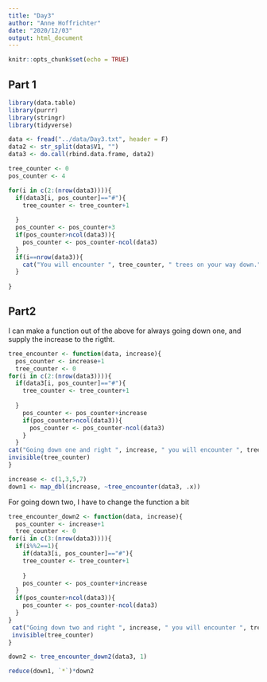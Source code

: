 ```yaml
---
title: "Day3"
author: "Anne Hoffrichter"
date: "2020/12/03"
output: html_document
---
```


```r
knitr::opts_chunk$set(echo = TRUE)
```

## Part 1
```r
library(data.table)
library(purrr)
library(stringr)
library(tidyverse)
```


```r
data <- fread("../data/Day3.txt", header = F)
data2 <- str_split(data$V1, "")
data3 <- do.call(rbind.data.frame, data2)

tree_counter <- 0
pos_counter <- 4

for(i in c(2:(nrow(data3)))){
  if(data3[i, pos_counter]=="#"){
    tree_counter <- tree_counter+1
    
  }
  pos_counter <- pos_counter+3
  if(pos_counter>ncol(data3)){
    pos_counter <- pos_counter-ncol(data3)
  }
  if(i==nrow(data3)){
    cat("You will encounter ", tree_counter, " trees on your way down.", "\n", sep="")
  }
  
}

```

## Part2 

I can make a function out of the above for always going down one, and supply the increase to the rigtht.

```r
tree_encounter <- function(data, increase){
  pos_counter <- increase+1
  tree_counter <- 0
for(i in c(2:(nrow(data3)))){
  if(data3[i, pos_counter]=="#"){
    tree_counter <- tree_counter+1
    
  }
    pos_counter <- pos_counter+increase
    if(pos_counter>ncol(data3)){
      pos_counter <- pos_counter-ncol(data3)
    }
  }
cat("Going down one and right ", increase, " you will encounter ", tree_counter, " trees on your way down.", "\n", sep="")
invisible(tree_counter)
}
```

```r
increase <- c(1,3,5,7)
down1 <- map_dbl(increase, ~tree_encounter(data3, .x))
```

For going down two, I have to change the function a bit

```r
tree_encounter_down2 <- function(data, increase){
  pos_counter <- increase+1
  tree_counter <- 0
for(i in c(3:(nrow(data3)))){
  if(i%%2==1){
    if(data3[i, pos_counter]=="#"){
    tree_counter <- tree_counter+1
    
    }
    pos_counter <- pos_counter+increase
  }
  if(pos_counter>ncol(data3)){
    pos_counter <- pos_counter-ncol(data3)
  }
}
 cat("Going down two and right ", increase, " you will encounter ", tree_counter, " trees on your way down.", "\n", sep="") 
 invisible(tree_counter)
}
```

```r
down2 <- tree_encounter_down2(data3, 1)
```

```r
reduce(down1, `*`)*down2
```


